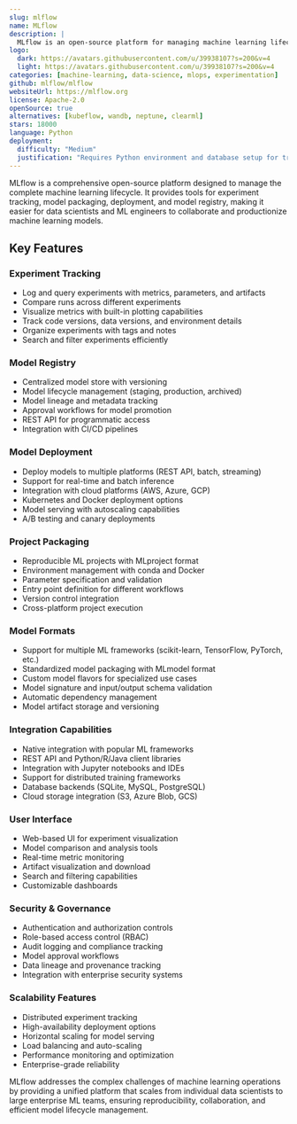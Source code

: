 ```yaml
---
slug: mlflow
name: MLflow
description: |
  MLflow is an open-source platform for managing machine learning lifecycles, including experimentation, reproducibility, deployment, and model registry.
logo:
  dark: https://avatars.githubusercontent.com/u/39938107?s=200&v=4
  light: https://avatars.githubusercontent.com/u/39938107?s=200&v=4
categories: [machine-learning, data-science, mlops, experimentation]
github: mlflow/mlflow
websiteUrl: https://mlflow.org
license: Apache-2.0
openSource: true
alternatives: [kubeflow, wandb, neptune, clearml]
stars: 18000
language: Python
deployment:
  difficulty: "Medium"
  justification: "Requires Python environment and database setup for tracking server. Docker deployment available but proper configuration needed for production use with authentication and storage backends."
---
```


MLflow is a comprehensive open-source platform designed to manage the complete machine learning lifecycle. It provides tools for experiment tracking, model packaging, deployment, and model registry, making it easier for data scientists and ML engineers to collaborate and productionize machine learning models.

## Key Features

### Experiment Tracking

- Log and query experiments with metrics, parameters, and artifacts
- Compare runs across different experiments
- Visualize metrics with built-in plotting capabilities
- Track code versions, data versions, and environment details
- Organize experiments with tags and notes
- Search and filter experiments efficiently

### Model Registry

- Centralized model store with versioning
- Model lifecycle management (staging, production, archived)
- Model lineage and metadata tracking
- Approval workflows for model promotion
- REST API for programmatic access
- Integration with CI/CD pipelines

### Model Deployment

- Deploy models to multiple platforms (REST API, batch, streaming)
- Support for real-time and batch inference
- Integration with cloud platforms (AWS, Azure, GCP)
- Kubernetes and Docker deployment options
- Model serving with autoscaling capabilities
- A/B testing and canary deployments

### Project Packaging

- Reproducible ML projects with MLproject format
- Environment management with conda and Docker
- Parameter specification and validation
- Entry point definition for different workflows
- Version control integration
- Cross-platform project execution

### Model Formats

- Support for multiple ML frameworks (scikit-learn, TensorFlow, PyTorch, etc.)
- Standardized model packaging with MLmodel format
- Custom model flavors for specialized use cases
- Model signature and input/output schema validation
- Automatic dependency management
- Model artifact storage and versioning

### Integration Capabilities

- Native integration with popular ML frameworks
- REST API and Python/R/Java client libraries
- Integration with Jupyter notebooks and IDEs
- Support for distributed training frameworks
- Database backends (SQLite, MySQL, PostgreSQL)
- Cloud storage integration (S3, Azure Blob, GCS)

### User Interface

- Web-based UI for experiment visualization
- Model comparison and analysis tools
- Real-time metric monitoring
- Artifact visualization and download
- Search and filtering capabilities
- Customizable dashboards

### Security & Governance

- Authentication and authorization controls
- Role-based access control (RBAC)
- Audit logging and compliance tracking
- Model approval workflows
- Data lineage and provenance tracking
- Integration with enterprise security systems

### Scalability Features

- Distributed experiment tracking
- High-availability deployment options
- Horizontal scaling for model serving
- Load balancing and auto-scaling
- Performance monitoring and optimization
- Enterprise-grade reliability

MLflow addresses the complex challenges of machine learning operations by providing a unified platform that scales from individual data scientists to large enterprise ML teams, ensuring reproducibility, collaboration, and efficient model lifecycle management.